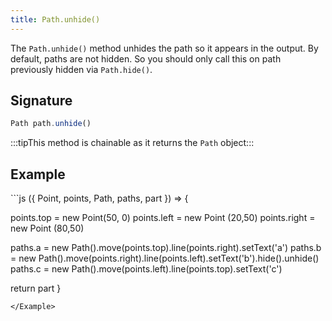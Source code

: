 ```yaml
---
title: Path.unhide()
---
```


The `Path.unhide()` method unhides the path so it appears in the output.  By
default, paths are not hidden. So you should only call this on path previously
hidden via `Path.hide()`.

## Signature

```js
Path path.unhide()
```

:::tipThis method is chainable as it returns the `Path` object:::

## Example

<Example caption="Example of the Path.unhide() method">
```js
({ Point, points, Path, paths, part }) => {

  points.top = new Point(50, 0)
  points.left = new Point (20,50)
  points.right = new Point (80,50)

  paths.a = new Path().move(points.top).line(points.right).setText('a')
  paths.b = new Path().move(points.right).line(points.left).setText('b').hide().unhide()
  paths.c = new Path().move(points.left).line(points.top).setText('c')

  return part
}
```
</Example>
